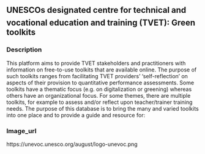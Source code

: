 ## UNESCOs designated centre for technical and vocational education and training (TVET): Green toolkits
### Description

This platform aims to provide TVET stakeholders and practitioners with information on free-to-use toolkits that are available online. The purpose of such toolkits ranges from facilitating TVET providers' 'self-reflection' on aspects of their provision to quantitative performance assessments. Some toolkits have a thematic focus (e.g. on digitalization or greening) whereas others have an organizational focus. For some themes, there are multiple toolkits, for example to assess and/or reflect upon teacher/trainer training needs. The purpose of this database is to bring the many and varied toolkits into one place and to provide a guide and resource for:

### Image_url

https://unevoc.unesco.org/august/logo-unevoc.png

